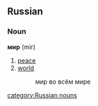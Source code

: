 ==Russian==
===Noun===
'''мир''' (mir)

# [[peace]]
# [[world]]
#: мир во всём мире
[[category:Russian nouns]]